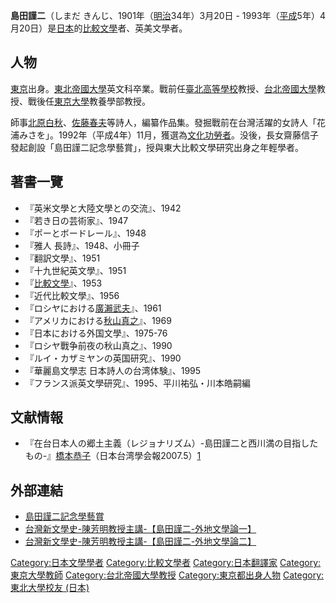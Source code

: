 '''島田謹二'''（しまだ きんじ、1901年（[[明治|明治]]34年）3月20日 - 1993年（[[平成|平成]]5年）4月20日）是[[日本|日本]]的[[比較文學|比較文學]]者、英美文學者。

== 人物 ==
[[東京|東京]]出身。[[東北帝國大學|東北帝國大學]]英文科卒業。戰前任[[臺北高等學校|臺北高等學校]]教授、[[台北帝國大學|台北帝國大學]]教授、戰後任[[東京大學|東京大學]]教養學部教授。

師事[[北原白秋|北原白秋]]、[[佐藤春夫|佐藤春夫]]等詩人，編纂作品集。發掘戰前在台灣活躍的女詩人「花浦みさを」。1992年（平成4年）11月，獲選為[[文化功勞者|文化功勞者]]。没後，長女齋藤信子發起創設「島田謹二記念學藝賞」，授與東大比較文學研究出身之年輕學者。

== 著書一覽 ==
* 『英米文學と大陸文學との交流』、1942
* 『若き日の芸術家』、1947
* 『ポーとボードレール』、1948
* 『雅人 長詩』、1948、小冊子
* 『翻訳文學』、1951
* 『十九世紀英文學』、1951
* 『[[比較文學|比較文學]]』、1953
* 『近代比較文學』、1956
* 『ロシヤにおける[[廣瀨武夫|廣瀨武夫]]』、1961
* 『アメリカにおける[[秋山真之|秋山真之]]』、1969
* 『日本における外国文學』、1975-76
* 『ロシヤ戰争前夜の秋山真之』、1990
* 『ルイ・カザミヤンの英国研究』、1990
* 『華麗島文學志 日本詩人の台湾体験』、1995
* 『フランス派英文學研究』、1995、平川祐弘・川本皓嗣編

==文献情報==
*『在台日本人の郷土主義（レジョナリズム）-島田謹二と西川満の目指したもの-』[[橋本恭子|橋本恭子]]（日本台湾學会報2007.5）[http://www.jats.gr.jp/journal/pdf/gakkaiho009_13.PDF] {{Wayback|url=http://www.jats.gr.jp/journal/pdf/gakkaiho009_13.PDF |date=20201028221511 }}

== 外部連結 ==
* [http://www.todai-hikaku.org/title_record1.php 島田謹二記念學藝賞] {{Wayback|url=http://www.todai-hikaku.org/title_record1.php |date=20200221234849 }}
* [https://www.youtube.com/watch?v=Q2PzZLu6Qmw&feature=youtu.be&t=833 台灣新文學史-陳芳明教授主講-【島田謹二-外地文學論一】] {{Wayback|url=https://www.youtube.com/watch?v=Q2PzZLu6Qmw&feature=youtu.be&t=833 |date=20191130104635 }}
* [https://www.youtube.com/watch?v=aHEDlQIOrf8&feature=youtu.be&t=66 台灣新文學史-陳芳明教授主講-【島田謹二-外地文學論二】]

{{DEFAULTSORT:Shimada Kinji}}
[[Category:日本文學學者|Category:日本文學學者]]
[[Category:比較文學者|Category:比較文學者]]
[[Category:日本翻譯家|Category:日本翻譯家]]
[[Category:東京大學教師|Category:東京大學教師]]
[[Category:台北帝國大學教授|Category:台北帝國大學教授]]
[[Category:東京都出身人物|Category:東京都出身人物]]
[[Category:東北大學校友_(日本)|Category:東北大學校友 (日本)]]